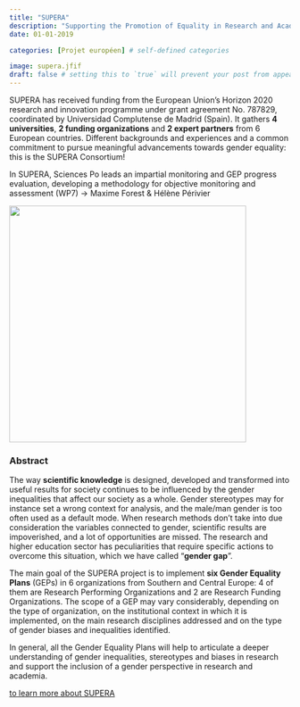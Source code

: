 ```yaml
---
title: "SUPERA"
description: "Supporting the Promotion of Equality in Research and Academia"
date: 01-01-2019

categories: [Projet européen] # self-defined categories

image: supera.jfif
draft: false # setting this to `true` will prevent your post from appearing on your listing page until you're ready!
---
```


SUPERA has received funding from the European Union's Horizon 2020 research and innovation programme under grant agreement No. 787829, coordinated by Universidad Complutense de Madrid (Spain). It gathers **4 universities**, **2 funding organizations** and **2 expert partners** from 6 European countries. Different backgrounds and experiences and a common commitment to pursue meaningful advancements towards gender equality: this is the SUPERA Consortium!

In SUPERA, Sciences Po leads an impartial monitoring and GEP progress evaluation, developing a methodology for objective monitoring and assessment (WP7) -\> Maxime Forest & Hélène Périvier

[![](images/paste-627E9E3F.png){fig-align="center" width="424"}](https://www.superaproject.eu/)

### Abstract

The way **scientific knowledge** is designed, developed and transformed into useful results for society continues to be influenced by the gender inequalities that affect our society as a whole. Gender stereotypes may for instance set a wrong context for analysis, and the male/man gender is too often used as a default mode. When research methods don't take into due consideration the variables connected to gender, scientific results are impoverished, and a lot of opportunities are missed. The research and higher education sector has peculiarities that require specific actions to overcome this situation, which we have called "**gender gap**".

The main goal of the SUPERA project is to implement **six Gender Equality Plans** (GEPs) in 6 organizations from Southern and Central Europe: 4 of them are Research Performing Organizations and 2 are Research Funding Organizations. The scope of a GEP may vary considerably, depending on the type of organization, on the institutional context in which it is implemented, on the main research disciplines addressed and on the type of gender biases and inequalities identified.

In general, all the Gender Equality Plans will help to articulate a deeper understanding of gender inequalities, stereotypes and biases in research and support the inclusion of a gender perspective in research and academia.

[to learn more about SUPERA](https://www.superaproject.eu/what/)
